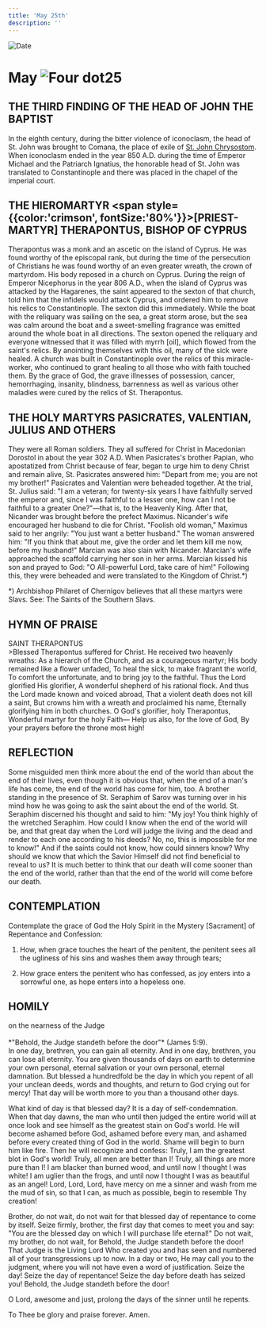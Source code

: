 ```yaml
---
title: 'May 25th'
description: ''
---
```


<RunningHead />
<Image src="/title-imprint.png" height={68} width={50} alt="Date" className="title-imprint"/>

# <div id="date">May <Image className="four-dot" src="/four-dot.png" height={15} width={15} alt="Four dot" />25</div>

## THE THIRD FINDING OF THE HEAD OF JOHN THE BAPTIST

In the eighth century, during the bitter violence of iconoclasm, the head of St. John was brought to Comana, the place of exile of [St. John Chrysostom](/november/13th). When iconoclasm ended in the year 850 A.D. during the time of Emperor Michael and the Patriarch Ignatius, the honorable head of St. John was translated to Constantinople and there was placed in the chapel of the imperial court.

## THE HIEROMARTYR <span style={{color:'crimson', fontSize:'80%'}}>[PRIEST-MARTYR]</span> THERAPONTUS, BISHOP OF CYPRUS

Therapontus was a monk and an ascetic on the island of Cyprus. He was found worthy of the episcopal rank, but during the time of the persecution of Christians he was found worthy of an even greater wreath, the crown of martyrdom. His body reposed in a church on Cyprus. During the reign of Emperor Nicephorus in the year 806 A.D., when the island of Cyprus was attacked by the Hagarenes, the saint appeared to the sexton of that church, told him that the infidels would attack Cyprus, and ordered him to remove his relics to Constantinople. The sexton did this immediately. While the boat with the reliquary was sailing on the sea, a great storm arose, but the sea was calm around the boat and a sweet-smelling fragrance was emitted around the whole boat in all directions. The sexton opened the reliquary and everyone witnessed that it was filled with myrrh [oil], which flowed from the saint's relics. By anointing themselves with this oil, many of the sick were healed. A church was built in Constantinople over the relics of this miracle-worker, who continued to grant healing to all those who with faith touched them. By the grace of God, the grave illnesses of possession, cancer, hemorrhaging, insanity, blindness, barrenness as well as various other maladies were cured by the relics of St. Therapontus.

## THE HOLY MARTYRS PASICRATES, VALENTIAN, JULIUS AND OTHERS

They were all Roman soldiers. They all suffered for Christ in Macedonian Dorostol in about the year 302 A.D. When Pasicrates's brother Papian, who apostatized from Christ because of fear, began to urge him to deny Christ and remain alive, St. Pasicrates answered him: "Depart from me; you are not my brother!" Pasicrates and Valentian were beheaded together. At the trial, St. Julius said: "I am a veteran; for twenty-six years I have faithfully served the emperor and, since I was faithful to a lesser one, how can I not be faithful to a greater One?"—that is, to the Heavenly King. After that, Nicander was brought before the prefect Maximus. Nicander's wife encouraged her husband to die for Christ. "Foolish old woman," Maximus said to her angrily: "You just want a better husband." The woman answered him: "If you think that about me, give the order and let them kill me now, before my husband!" Marcian was also slain with Nicander. Marcian's wife approached the scaffold carrying her son in her arms. Marcian kissed his son and prayed to God: "O All-powerful Lord, take care of him!" Following this, they were beheaded and were translated to the Kingdom of Christ.*) 

*) Archbishop Philaret of Chernigov believes that all these martyrs were Slavs. See: The Saints of the Southern Slavs.


## HYMN OF PRAISE
<div style={{textAlign:'center', color:'crimson', fontWeight:'bold'}}>
SAINT THERAPONTUS
</div>
>Blessed Therapontus suffered for Christ.  
He received two heavenly wreaths:  
As a hierarch of the Church, and as a courageous martyr;  
His body remained like a flower unfaded,  
To heal the sick, to make fragrant the world,  
To comfort the unfortunate, and to bring joy to the faithful.  
Thus the Lord glorified His glorifier,  
A wonderful shepherd of his rational flock.  
And thus the Lord made known and voiced abroad,  
That a violent death does not kill a saint,  
But crowns him with a wreath and proclaimed his name,  
Eternally glorifying him in both churches.  
O God's glorifier, holy Therapontus,  
Wonderful martyr for the holy Faith—  
Help us also, for the love of God,  
By your prayers before the throne most high!  


## REFLECTION

Some misguided men think more about the end of the world than about the end of their lives, even though it is obvious that, when the end of a man's life has come, the end of the world has come for him, too. A brother standing in the presence of St. Seraphim of Sarov was turning over in his mind how he was going to ask the saint about the end of the world. St. Seraphim discerned his thought and said to him: "My joy! You think highly of the wretched Seraphim. How could I know when the end of the world will be, and that great day when the Lord will judge the living and the dead and render to each one according to his deeds? No, no, this is impossible for me to know!" And if the saints could not know, how could sinners know? Why should we know that which the Savior Himself did not find beneficial to reveal to us? It is much better to think that our death will come sooner than the end of the world, rather than that the end of the world will come before our death.


## CONTEMPLATION

Contemplate the grace of God the Holy Spirit in the Mystery [Sacrament] of Repentance and Confession:

1. How, when grace touches the heart of the penitent, the penitent sees all the ugliness of his sins and washes them away through tears;

2. How grace enters the penitent who has confessed, as joy enters into a sorrowful one, as hope enters into a hopeless one.


## HOMILY
<div style={{textAlign:'center', color:'crimson', fontWeight:'bold'}}>
on the nearness of the Judge
</div><br />
<div style={{textAlign:'right'}}>
*"Behold, the Judge standeth before the door"* (James 5:9).
</div>
In one day, brethren, you can gain all eternity. And in one day, brethren, you can lose all eternity. You are given thousands of days on earth to determine your own personal, eternal salvation or your own personal, eternal damnation. But blessed a hundredfold be the day in which you repent of all your unclean deeds, words and thoughts, and return to God crying out for mercy! That day will be worth more to you than a thousand other days.

What kind of day is that blessed day? It is a day of self-condemnation. When that day dawns, the man who until then judged the entire world will at once look and see himself as the greatest stain on God's world. He will become ashamed before God, ashamed before every man, and ashamed before every created thing of God in the world. Shame will begin to burn him like fire. Then he will recognize and confess: Truly, I am the greatest blot in God's world! Truly, all men are better than I! Truly, all things are more pure than I! I am blacker than burned wood, and until now I thought I was white! I am uglier than the frogs, and until now I thought I was as beautiful as an angel! Lord, Lord, Lord, have mercy on me a sinner and wash from me the mud of sin, so that I can, as much as possible, begin to resemble Thy creation!

Brother, do not wait, do not wait for that blessed day of repentance to come by itself. Seize firmly, brother, the first day that comes to meet you and say: "You are the blessed day on which I will purchase life eternal!" Do not wait, my brother, do not wait, for Behold, the Judge standeth before the door! That Judge is the Living Lord Who created you and has seen and numbered all of your transgressions up to now. In a day or two, He may call you to the judgment, where you will not have even a word of justification. Seize the day! Seize the day of repentance! Seize the day before death has seized you! Behold, the Judge standeth before the door!

O Lord, awesome and just, prolong the days of the sinner until he repents.

To Thee be glory and praise forever. Amen.